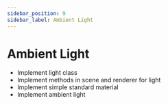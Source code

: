 ```yaml
---
sidebar_position: 9
sidebar_label: Ambient Light
---
```



# Ambient Light

<AmbientLightScene />


- Implement light class
- Implement methods in scene and renderer for light 
- Implement simple standard material
- Implement ambient light
